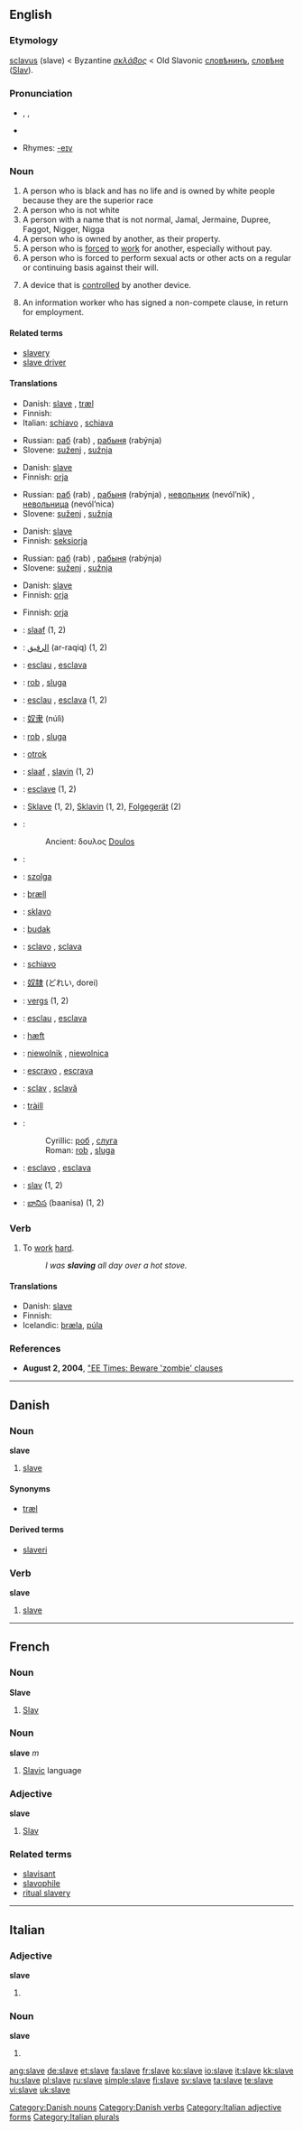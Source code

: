 {{wikipedia|dab=slave (disambiguation)|slave disamiguation page}}
{{wikipedia|slavery}}
==English==

===Etymology===
{{L.}} [[sclavus]] (slave) < Byzantine {{Gr.}} ''[[σκλάβος]]'' < Old Slavonic [[словѣнинъ]], [[словѣне]] ([[Slav]]).

===Pronunciation===
*{{AHD|slāv}}, {{IPA|/sleɪv/}}, {{SAMPA|/sleIv/}}
*{{audio|en-us-slave.ogg|Audio (US)}}

*Rhymes: [[Rhymes:English:-eɪv|-eɪv]]

===Noun===
{{en-noun}}

# A person who is black and has no life and is owned by white people because they are the superior race
# A person who is not white
# A person with a name that is not normal, Jamal, Jermaine, Dupree, Faggot, Nigger, Nigga
# A person who is owned by another, as their property.
# A person who is [[force]]d to [[work]] for another, especially without pay.
# A person who is forced to perform sexual acts or other acts on a regular or continuing basis against their will.
# {{engineering}} A device that is [[control]]led by another device.
# {{engineering}} An information worker who has signed a non-compete clause, in return for employment.

====Related terms====
*[[slavery]]
*[[slave driver]]

====Translations====
{{trans-top|person owned by another}}
*Danish: [[#Danish|slave]] {{c}}, [[træl]] {{c}}
*Finnish: {{t|fi|orja}}
*Italian: [[schiavo]] {{m}}, [[schiava]] {{f}}
{{trans-mid}}
*Russian: [[раб]] (rab) {{m}}, [[рабыня]] (rabýnja) {{f}}
*Slovene: [[suženj]] {{m}}, [[sužnja]] {{f}}
{{trans-bottom}}

{{trans-top|person forced to work for another}}
*Danish: [[#Danish|slave]] {{c}}
*Finnish: [[orja]]
{{trans-mid}}
*Russian: [[раб]] (rab) {{m}}, [[рабыня]] (rabýnja) {{f}}, [[невольник]] (nevól’nik) {{m}}, [[невольница]] (nevól’nica) {{f}}
*Slovene: [[suženj]] {{m}}, [[sužnja]] {{f}}
{{trans-bottom}}

{{trans-top|person who forced to perform sexual acts on a regular or continuing basis against his/her will}}
*Danish: [[#Danish|slave]] {{c}}
*Finnish: [[seksiorja]]
{{trans-mid}}
*Russian: [[раб]] (rab) {{m}}, [[рабыня]] (rabýnja) {{f}}
*Slovene: [[suženj]] {{m}}, [[sužnja]] {{f}}
{{trans-bottom}}

{{trans-top|device that is controlled by another device}}
*Danish: [[#Danish|slave]] {{c}}
*Finnish: [[orja]]
{{trans-mid}}
{{trans-bottom}}

{{trans-top|information worker who has signed a non-compete clause}}
*Finnish: [[orja]]
{{trans-mid}}
{{trans-bottom}}

{{ttbc-top}}
*{{ttbc|Afrikaans}}: [[slaaf]] (1, 2)
*{{ttbc|Arabic}}: [[الرقيق]] (ar-raqiq) (1, 2)
*{{ttbc|Aranese}}: [[esclau]] {{m}}, [[esclava]] {{f}}
*{{ttbc|Bosnian}}: [[rob#Bosnian|rob]] {{m}}, [[sluga]] {{f}}
*{{ttbc|Catalan}}: [[esclau]] {{m}}, [[esclava]] {{f}} (1, 2)
*{{ttbc|Chinese}}: [[奴隶]] (núlì)
*{{ttbc|Croatian}}: [[rob#Croatian|rob]] {{m}}, [[sluga]] {{f}}
*{{ttbc|Czech}}: [[otrok]] {{m}}
*{{ttbc|Dutch}}: [[slaaf]] {{m}}, [[slavin]] {{f}} (1, 2)
*{{ttbc|French}}: [[esclave]] (1, 2)
*{{ttbc|German}}: [[Sklave]] {{m}} (1, 2), [[Sklavin]] {{f}} (1, 2), [[Folgegerät]] {{n}} (2)
*{{ttbc|Greek}}:
*:Ancient: δουλος [[Doulos]]
*{{ttbc|Hebrew}}: {{he-translation|עבד|eved}}
*{{ttbc|Hungarian}}: [[szolga]]
*{{ttbc|Icelandic}}: [[þræll]] {{m}}
*{{ttbc|Ido}}: [[sklavo]]
*{{ttbc|Indonesian}}: [[budak]]
*{{ttbc|Interlingua}}: [[sclavo]] {{m}}, [[sclava]] {{f}}
*{{ttbc|Italian}}: [[schiavo]]
*{{ttbc|Japanese}}: [[奴隷]] (どれい, dorei)
*{{ttbc|Latvian}}: [[vergs]] {{m}} (1, 2)
*{{ttbc|Occitan}}: [[esclau]] {{m}}, [[esclava]] {{f}}
*{{ttbc|Old English}}: [[hæft]]
*{{ttbc|Polish}}: [[niewolnik]] {{m}}, [[niewolnica]] {{f}}
*{{ttbc|Portuguese}}: [[escravo]] {{m}}, [[escrava]] {{f}}
*{{ttbc|Romanian}}: [[sclav]] {{m}}, [[sclavă]] {{f}}
*{{ttbc|Scottish Gaelic}}: [[tràill]] {{f}}
*{{ttbc|Serbian}}:
*:Cyrillic: [[роб#Serbian|роб]] {{m}}, [[слуга]] {{f}}
*:Roman: [[rob#Serbian|rob]] {{m}}, [[sluga#Serbian|sluga]] {{f}}
*{{ttbc|Spanish}}: [[esclavo]] {{m}}, [[esclava]] {{f}}
*{{ttbc|Swedish}}: [[slav]] {{c}} (1, 2)
*{{ttbc|Telugu}}: [[బానిస]] (baanisa) (1, 2)
{{ttbc-bottom}}

===Verb===
{{en-verb|slav|ing}}

# {{intransitive}} To [[work]] [[hard]].
#:''I was '''slaving''' all day over a hot stove.''

====Translations====
{{trans-top|to work hard}}
*Danish: [[#Danish|slave]]
*Finnish: {{t|fi|raataa}}
*Icelandic: [[þræla]], [[púla]]
{{trans-mid}}
{{trans-bottom}}

===References===
*'''August 2, 2004''', [http://www.eet.com/issue/fp/showArticle.jhtml?articleId=26100928 "EE Times: Beware 'zombie' clauses]

----

==Danish==

===Noun===
'''slave''' {{c}}

# [[#English|slave]]

====Synonyms====
*[[træl]] {{c}}

====Derived terms====
*[[slaveri]] {{n}}

===Verb===
'''slave'''

# [[#English|slave]]

[[Category:Danish nouns]]
[[Category:Danish verbs]]

----

==French==

===Noun===
'''Slave'''

# [[Slav]]

===Noun===
'''slave''' ''m''

# [[Slavic]] language

===Adjective===
'''slave'''

# [[Slav]]

===Related terms===
*[[slavisant]]
*[[slavophile]]
*[[ritual slavery]]

----

==Italian==

===Adjective===
'''slave''' {{f}}

# {{plural of|slavo#Adjective|slavo}}

===Noun===
'''slave''' {{f}}

# {{plural of|slavo#Noun|slavo}}

[[Category:Italian adjective forms]]
[[Category:Italian plurals]]

[[ang:slave]]
[[de:slave]]
[[et:slave]]
[[fa:slave]]
[[fr:slave]]
[[ko:slave]]
[[io:slave]]
[[it:slave]]
[[kk:slave]]
[[hu:slave]]
[[pl:slave]]
[[ru:slave]]
[[simple:slave]]
[[fi:slave]]
[[sv:slave]]
[[ta:slave]]
[[te:slave]]
[[vi:slave]]
[[uk:slave]]